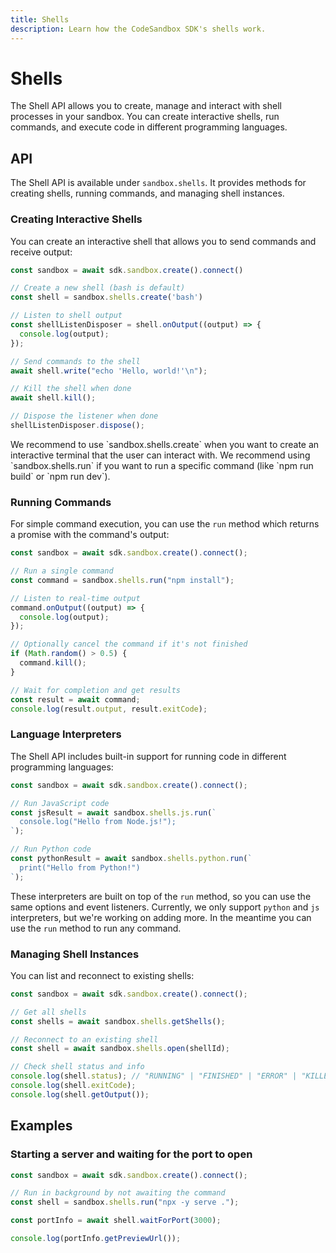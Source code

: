 ```yaml
---
title: Shells
description: Learn how the CodeSandbox SDK's shells work.
---
```



# Shells

The Shell API allows you to create, manage and interact with shell processes in your sandbox. You can create interactive shells, run commands, and execute code in different programming languages.

## API

The Shell API is available under `sandbox.shells`. It provides methods for creating shells, running commands, and managing shell instances.

### Creating Interactive Shells

You can create an interactive shell that allows you to send commands and receive output:

```ts
const sandbox = await sdk.sandbox.create().connect()

// Create a new shell (bash is default)
const shell = sandbox.shells.create('bash')

// Listen to shell output
const shellListenDisposer = shell.onOutput((output) => {
  console.log(output);
});

// Send commands to the shell
await shell.write("echo 'Hello, world!'\n");

// Kill the shell when done
await shell.kill();

// Dispose the listener when done
shellListenDisposer.dispose();
```

<Callout emoji="💡">
We recommend to use `sandbox.shells.create` when you want to create an interactive terminal that the user can interact with. We recommend using `sandbox.shells.run` if you want to run a specific command (like `npm run build` or `npm run dev`).
</Callout>

### Running Commands

For simple command execution, you can use the `run` method which returns a promise with the command's output:

```ts
const sandbox = await sdk.sandbox.create().connect();

// Run a single command
const command = sandbox.shells.run("npm install");

// Listen to real-time output
command.onOutput((output) => {
  console.log(output);
});

// Optionally cancel the command if it's not finished
if (Math.random() > 0.5) {
  command.kill();
}

// Wait for completion and get results
const result = await command;
console.log(result.output, result.exitCode);
```

### Language Interpreters

The Shell API includes built-in support for running code in different programming languages:

```ts
const sandbox = await sdk.sandbox.create().connect();

// Run JavaScript code
const jsResult = await sandbox.shells.js.run(`
  console.log("Hello from Node.js!");
`);

// Run Python code
const pythonResult = await sandbox.shells.python.run(`
  print("Hello from Python!")
`);
```

These interpreters are built on top of the `run` method, so you can use the same options and event listeners. Currently, we only support `python` and `js` interpreters, but we're working on adding more. In the meantime you can use the `run` method to run any command.

### Managing Shell Instances

You can list and reconnect to existing shells:

```ts
const sandbox = await sdk.sandbox.create().connect();

// Get all shells
const shells = await sandbox.shells.getShells();

// Reconnect to an existing shell
const shell = await sandbox.shells.open(shellId);

// Check shell status and info
console.log(shell.status); // "RUNNING" | "FINISHED" | "ERROR" | "KILLED" | "RESTARTING"
console.log(shell.exitCode);
console.log(shell.getOutput());
```

## Examples

### Starting a server and waiting for the port to open

```ts
const sandbox = await sdk.sandbox.create().connect();

// Run in background by not awaiting the command
const shell = sandbox.shells.run("npx -y serve .");

const portInfo = await shell.waitForPort(3000);

console.log(portInfo.getPreviewUrl());
```
